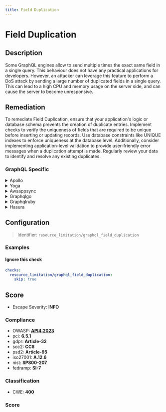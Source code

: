 ```yaml
---
title: Field Duplication
---
```


# Field Duplication

## Description

Some GraphQL engines allow to send multiple times the exact same field in a single query. This behaviour does not have any practical applications for developers. However, an attacker can leverage this feature to perform a DoS attack by sending a large number of duplicated fields in a single query. This can lead to a high CPU and memory usage on the server side, and can cause the server to become unresponsive.

## Remediation

To remediate Field Duplication, ensure that your application's logic or database schema prevents the creation of duplicate entries. Implement checks to verify the uniqueness of fields that are required to be unique before inserting or updating records. Use database constraints like UNIQUE indexes to enforce uniqueness at the database level. Additionally, consider implementing application-level validation to provide user-friendly error messages when a duplication attempt is made. Regularly review your data to identify and resolve any existing duplicates.


### GraphQL Specific

<details>
    <summary>Apollo</summary>

To address field duplication in the Apollo framework engine, ensure that your GraphQL schema is designed with reusable fragments and interfaces to minimize redundancy. Utilize the DRY (Don't Repeat Yourself) principle by creating shared field definitions that can be included in multiple types or queries. Additionally, leverage Apollo's caching mechanisms to prevent unnecessary data fetching and reduce the likelihood of duplicating fields across different parts of your application.

</details>

<details>
    <summary>Yoga</summary>

To address the issue of field duplication in the Yoga framework engine, ensure that your data models are properly designed to avoid redundancy. Utilize inheritance or composition to share fields between related models, and consider implementing a data normalization process. Additionally, review your database schema and object-relational mapping configurations to prevent unnecessary duplication of fields across your data storage and application layers. Regularly refactor your codebase to maintain clean and DRY (Don't Repeat Yourself) principles.

</details>

<details>
    <summary>Awsappsync</summary>

To address field duplication issues in AWS AppSync, ensure that your GraphQL schema is designed with reusable fragments and interfaces to minimize redundancy. Utilize schema directives to enforce field uniqueness and consider implementing resolver mapping templates that abstract repetitive logic. Regularly review and refactor your schema to consolidate fields and types that serve similar purposes.

</details>

<details>
    <summary>Graphqlgo</summary>

To prevent field duplication in the GraphQL Go framework engine, ensure that your schema design is normalized to avoid redundant fields. Utilize GraphQL fragments to share common fields between queries, and leverage tools such as 'graphql-go-tools' or 'gqlgen' to detect and warn about duplicate fields during development. Additionally, consider implementing a custom validation rule that checks for field duplication within incoming queries and rejects those that do not adhere to the schema's best practices.

</details>

<details>
    <summary>Graphqlruby</summary>

To prevent field duplication in GraphQL Ruby, ensure that your queries are structured to avoid repetitive field requests. Utilize fragments to share fields between different queries and mutations, and consider implementing a query complexity analysis tool to detect and mitigate duplication issues. Additionally, leverage the GraphQL::Analysis::AST module to analyze query structures at runtime and provide feedback or restrictions on field duplication.

</details>

<details>
    <summary>Hasura</summary>

To avoid field duplication in Hasura, ensure that your GraphQL queries are structured efficiently. Refactor your queries to use fragments for shared fields between different query parts or leverage Hasura's support for named operations to reuse the same query with different variables. Additionally, consider using aliases to differentiate between fields when necessary. This will help maintain clean and optimized data fetching operations.

</details>

## Configuration

> Identifier: `resource_limitation/graphql_field_duplication`



### Examples



#### Ignore this check

```yaml
checks:
  resource_limitation/graphql_field_duplication:
    skip: true
```




## Score

- Escape Severity: **<span className="info-severityom">INFO</span>**

### Compliance

- OWASP: **[API4:2023](https://github.com/OWASP/API-Security/blob/master/editions/2023/en/0xa4-unrestricted-resource-consumption.md)**
- pci: **6.5.1**
- gdpr: **Article-32**
- soc2: **CC6**
- psd2: **Article-95**
- iso27001: **A.12.6**
- nist: **SP800-207**
- fedramp: **SI-7**

### Classification

- CWE: **400**




### Score




